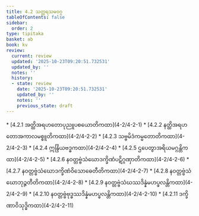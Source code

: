 ```yaml
---
title: 4.2 သတ္တရသမဝဂ္ဂ
tableOfContents: false
sidebar:
  order: 2
type: tipitaka
basket: ab
book: kv
review:
  current: review
  updated: '2025-10-23T09:20:51.732531'
  updated_by: ''
  notes: ''
  history:
  - state: review
    date: '2025-10-23T09:20:51.732531'
    updated_by: ''
    notes: ''
    previous_state: draft
---
```



<ReviewStatus review={frontmatter.review} showDetails={true} />

<HypothesisAnnotation frontmatter={frontmatter} />

<DynamicBreadcrumb />



<TableOfContents book="kv" section="4.2">
* [4.2.1 အတ္ထိအရဟတောပုညူပစယောတိကထာ](4-2/4-2-1)
* [4.2.2 နတ္ထိအရဟတောအကာလမစ္စူတိကထာ](4-2/4-2-2)
* [4.2.3 သဗ္ဗမိဒံကမ္မတောတိကထာ](4-2/4-2-3)
* [4.2.4 ဣန္ဒြိယဗဒ္ဓကထာ](4-2/4-2-4)
* [4.2.5 ဌပေတွာအရိယမဂ္ဂန္တိကထာ](4-2/4-2-5)
* [4.2.6 နဝတ္တဗ္ဗံသံဃောဒက္ခိဏံပဋိဂ္ဂဏှာတိကထာ](4-2/4-2-6)
* [4.2.7 နဝတ္တဗ္ဗံသံဃောဒက္ခိဏံဝိသောဓေတီတိကထာ](4-2/4-2-7)
* [4.2.8 နဝတ္တဗ္ဗံသံဃောဘုဉ္ဇတီတိကထာ](4-2/4-2-8)
* [4.2.9 နဝတ္တဗ္ဗံသံဃဿဒိန္နံမဟပ္ဖလန္တိကထာ](4-2/4-2-9)
* [4.2.10 နဝတ္တဗ္ဗံဗုဒ္ဓဿဒိန္နံမဟပ္ဖလန္တိကထာ](4-2/4-2-10)
* [4.2.11 ဒက္ခိဏာဝိသုဒ္ဓိကထာ](4-2/4-2-11)
</TableOfContents>